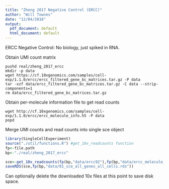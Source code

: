```yaml
---
title: "Zheng 2017 Negative Control (ERCC)"
author: "Will Townes"
date: "12/04/2018"
output:
  pdf_document: default
  html_document: default
---
```


ERCC Negative Control: No biology, just spiked in RNA.

Obtain UMI count matrix 

```
pushd real/zheng_2017_ercc
mkdir -p data
wget https://cf.10xgenomics.com/samples/cell-exp/1.1.0/ercc/ercc_filtered_gene_bc_matrices.tar.gz -P data
tar -xzf data/ercc_filtered_gene_bc_matrices.tar.gz -C data --strip-components=1
rm data/ercc_filtered_gene_bc_matrices.tar.gz
```

Obtain per-molecule information file to get read counts

```
wget http://cf.10xgenomics.com/samples/cell-exp/1.1.0/ercc/ercc_molecule_info.h5 -P data
popd
```

Merge UMI counts and read counts into single sce object

```r
library(SingleCellExperiment)
source("./util/functions.R") #get_10x_readcounts function
fp<-file.path
bp<-"./real/zheng_2017_ercc"

sce<-get_10x_readcounts(fp(bp,"data/ercc92"),fp(bp,"data/ercc_molecule_info.h5"))
saveRDS(sce,fp(bp,"data/01_sce_all_genes_all_cells.rds"))
```

Can optionally delete the downloaded 10x files at this point to save disk space.
